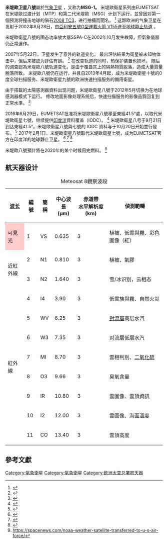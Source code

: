 {{宇航信息框
|name                  =Meteosat 8<br />
|launch_rocket         =[[亞利安5號運載火箭|亞利安五號G型運載火箭 V155]] 
|orbit_longitude       =3.4° 西經 (2004-2008)<br>9.5° 東經 (2008-2013)<br>3.5° 東經 (2013-2016)<br>41.5° 東經 (2016-)
|orbit_period          =24 小時
|orbit_inclination     =
|orbit_apoapsis        =
|orbit_periapsis       =
|orbit_regime          =[[地球靜止軌道|地球靜止軌道]]
|orbit_reference       =[[地心轨道|地心轨道]]
|orbit_epoch           =
|last_contact          =<!-- {{end-date|[insert date here]}} -->
|deactivated           =
|disposal_type         =
|launch_contractor     =
|launch_site           =[[圭亞那太空中心|圭亞那太空中心]] [[ELA-3|ELA-3]]
|launch_date           ={{start-date|28 August 2002, 22:45:00|timezone=yes}} UTC
|image                 =Meteosat Geostasjonær satellitt.jpg
|instruments           =DCS (Data Collection Service)<br/>GEOS&R (Geostationary Search and Rescue)<br/>GERB (Geostationary Earth Radiation Budget)<br/>SEVIRI (Spinning Enhanced Visible Infra-Red Imager)
|power                 =600 瓦
|dimensions            =
|launch_mass           ={{convert|2040|kg|lb}}
|dry_mass              =
|manufacturer          =[[Alcatel_Space|Alcatel Space]]
|spacecraft_type       =[[Meteosat_Second_Generation|MSG]]
|spacecraft_bus        =
|mission_duration      =≥ 14 年
|SATCAT                =27509
|COSPAR_ID             =2002-040B
|operator              ={{Flagicon|EU}}[[EUMETSAT|EUMETSAT]]/[[欧洲空间局|歐洲太空總署]]
|mission_type          =[[氣象衛星|氣象衛星]]
|image_caption         =第二代米堤歐 (MSG) 衛星想像圖
|apsis                 =gee
}}

'''米堤歐卫星八號'''屬於[[氣象衛星|气象卫星]] ，又称为'''MSG-1。''' 米堤歐衛星系列由EUMETSAT在米堤歐过渡计划（MTP）和第二代米堤歐（MSG）计划下运行，並曾因对第一個预測将撞击地球的隕石[[2008_TC3|2008 TC3]]，进行拍攝而聞名。 <ref name="SpaceWeather.com">{{Cite web|title=ASTEROID IMPACT|url=http://www.spaceweather.com/index.php|accessdate=2008-10-08|date=2008-10-08|publisher=SpaceWeather.com|archive-date=2021-03-03|archive-url=https://web.archive.org/web/20210303222554/https://spaceweather.com/index.php|dead-url=no}}</ref> 这颗欧洲的气象卫星在发射于2002年8月28日，由[[亞利安5號運載火箭|亞利安五號G型運載火箭 V155]]送至[[地球靜止軌道|地球静止轨道]] 。 

米堤歐衛星八號的固态功率放大器SSPA-C在2002年10月发生故障，但氣象儀器仍正常運作。 

2007年5月22日，卫星发生了意外的轨道变化。 最出評估結果为衛星被未知物体击中，但后来被認为評估有誤。 <ref name="Thales Alenia Space">{{Cite web|title=Meteosat-8 [MSG-1]|url=http://sat-nd.com/failures/msg1.html|accessdate=2008-10-08|date=9 July 2007|publisher=EUMETSAT|archive-date=2020-03-07|archive-url=https://web.archive.org/web/20200307075526/http://www.sat-nd.com/failures/msg1.html|dead-url=no}}</ref> 在改变轨道的同时，热保护装置也损坏。 随后的调查認為米堤歐八號轨道变化，是由于覆蓋其上的隔熱物質脫落，造成大量質量脫落所致。 米提歐八號仍在运行，并且自2013年4月起，成为米堤歐衛星十號的0度全球扫描服务、米堤歐衛星九號的欧洲快速扫描服务的備用衛星。 

由于搭載的太陽感測器資料出现问题，米堤歐衛星八號于2012年5月切换为在地球感測器模式下运行。 修改地面影像处理系统后，快速扫描服务的影像品質回复到正常水準。 <ref name="EUMETSAT administrative bulletin">{{Cite web|title=Sun Sensor Anomaly|url=http://www.ssd.noaa.gov/PS/SATS/SPBULL/MSG1451324.01.txt|accessdate=2012-05-24|date=24 May 2012|publisher=EUMETSAT|archive-date=2016-03-04|archive-url=https://web.archive.org/web/20160304103642/http://www.ssd.noaa.gov/PS/SATS/SPBULL/MSG1451324.01.txt|dead-url=no}}</ref> 

2016年6月29日，EUMETSAT批准将米堤歐衛星八號移至東經41.5°處，以取代米堤歐衛星七號，继续提供[[印度洋|印度洋]]資料覆盖（IODC）。 <ref>{{Cite web|title=EUMETSAT Approves New Strategy and Move of Meteosat-8 Over the Indian Ocean|url=http://www.eumetsat.int/website/home/News/DAT_3112252.html|accessdate=30 June 2016|date=29 June 2016|publisher=EUMETSAT|archive-date=2018-08-01|archive-url=https://web.archive.org/web/20180801191729/https://www.eumetsat.int/website/home/News/DAT_3112252.html|dead-url=no}}</ref> 米堤歐衛星八号于9月21日到达東經41.5°。米堤歐衛星八號與七號的 IODC 資料与于10月20日开始並行發布。 <ref>{{Cite web |url=https://www.ecmwf.int/sites/default/files/elibrary/2018/17915-indian-ocean-amvs-moving-meteosat-8-and-assessing-alternative-options.pdf |title=存档副本 |access-date=2020-08-17 |archive-date=2019-09-25 |archive-url=https://web.archive.org/web/20190925130649/https://www.ecmwf.int/sites/default/files/elibrary/2018/17915-indian-ocean-amvs-moving-meteosat-8-and-assessing-alternative-options.pdf |dead-url=no }}</ref> 2017年2月1日，米堤歐衛星八號取代米堤歐衛星七號，成为EUMETSAT官方在印度洋的地球静止卫星。 <ref>{{Cite web|title=Following a decision of the EUMETSAT Council in June 2016, Meteosat-8 replaced Meteosat-7 as the EUMETSAT geostationary satellite observing the Indian Ocean today.|url=https://www.eumetsat.int/website/home/News/DAT_3363062.html|accessdate=2020-03-03|author=|date=2017-02-01|first=|work=|publisher=EUMETSAT|archive-date=2020-10-24|archive-url=https://web.archive.org/web/20201024234049/https://www.eumetsat.int/website/home/News/DAT_3363062.html|dead-url=no}}</ref> <ref>{{Cite web|title=The distribution of IODC Meteosat-8 data, in parallel to Meteosat-7 data, is planned to start in October.|url=http://www.eumetsat.int/website/home/News/DAT_3120368.html|accessdate=11 July 2016|author=|date=7 July 2016|first=|work=|publisher=EUMETSAT|archive-date=2018-08-01|archive-url=https://web.archive.org/web/20180801194718/https://www.eumetsat.int/website/home/News/DAT_3120368.html|dead-url=no}}</ref> <ref>{{Cite web |url=https://phys.org/news/2017-04-satellites-die.html |title=存档副本 |access-date=2020-08-17 |archive-date=2020-02-22 |archive-url=https://web.archive.org/web/20200222231734/https://phys.org/news/2017-04-satellites-die.html |dead-url=no }}</ref> 

米堤歐八號預計將在2020年的某个时候用完燃料。 <ref>https://spacenews.com/noaa-weather-satellite-transferred-to-u-s-air-force/</ref>

==航天器设计==


{| class="wikitable" style="background-color:#f0f0f0"
|+ Meteosat 8觀察波段
! [[波长|波长]] || 編號 || 簡稱 || 中心波長<br />(µm) || 赤道帶<br />水平解析度 (km) ||  偵測範疇
|- style="background-color:#fcc"
| style="background-color:#fcc" rowspan="1" | 可見光
| 1 || VS || 0.635 || 3 || 植被、低雲與[[霧|霧]]、彩色圖像（紅）
|- style="background-color:#f8f8f8"
| rowspan="2" | 近紅外線
| 2 || N1 || 0.810 || 3 || 植被、氣膠
|- style="background-color:#f8f8f8"
| 3 || N2 || 1.640 || 3 || 雪/冰识别，云相态
|-
| rowspan="8" | 紅外線
| 4 || I4 || 3.90 || 3 || 低雲族與霧、自然火災
|-
| 5 || WV || 6.25 || 3 || [[對流層|對流層]]高层水汽
|-
| 6 || W3 || 7.35 || 3 || 对流层低层水汽
|-
| 7 || MI || 8.70 || 3 || 雲相判別、[[二氧化硫|二氧化硫]]
|-
| 8 || O3 || 9.66 || 3 || 臭氧含量
|-
| 9 || IR || 10.80 || 3 || 雲圖像、雲頂資訊
|-
| 10 || I2 || 12.00 || 3 || 雲圖像、海面溫度
|-
| 11 || CO || 13.40 || 3  || 雲頂高度
|}

[[Category:氣象衛星|Category:氣象衛星]]

== 參考文獻 ==
{{Reflist}}
[[Category:氣象衛星|Category:氣象衛星]]
[[Category:欧洲太空总署航天器|Category:欧洲太空总署航天器]]